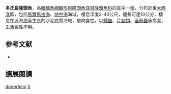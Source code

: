 {{Speciesbox
| image = Symphodus doderleini (Stefano Guerrieri).jpg
| image_width = 250px
| status = LC
| status_system = IUCN3.1
| genus = Symphodus
| species = doderleini
| authority = [[Jordan|Jordan]], 1890
| synonyms = *''Crenilabrus doderleini''<br /><small>Jordan, 1890</small>
}}

'''多氏扁隆頭魚'''，為[[輻鰭魚綱|輻鰭魚綱]][[鱸形目|鱸形目]][[隆頭魚亞目|隆頭魚亞目]][[隆頭魚科|隆頭魚科]]的其中一[[種|種]]，分布於東[[大西洋|大西洋]]區，包括[[馬爾馬拉海|馬爾馬拉海]]、[[地中海|地中海]]海域，棲息深度2-40公尺，體長可達10公分，棲息在近海[[海草|海草]]生長的沙泥底質海域，屬肉食性，以[[蠕蟲|蠕蟲]]、[[片腳類|片腳類]]、[[苔蘚蟲|苔蘚蟲]]等為食，生活習性不明。

== 参考文献 ==
*{{FishBase_species|genus=Symphodus|species=doderleini|year=2013|month=8}}

== 擴展閱讀 ==
{{refbegin}}
{{wikispecies-inline|Symphodus doderleini|多氏扁隆頭魚}}
{{refend}}
{{Taxonbar|from=Q2335109}}

[[Category:扁隆頭魚屬|doderleini]]
[[Category:1890年描述的魚類|S]]


{{鱸形目小作品}}
